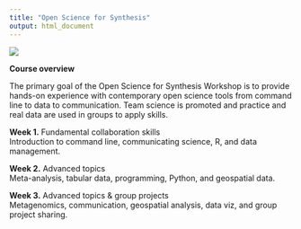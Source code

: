 ```yaml
---
title: "Open Science for Synthesis"
output: html_document
---
```


![](./GM.jpg)  

**Course overview**  

The primary goal of the Open Science for Synthesis Workshop is to provide hands-on experience with contemporary open science tools from command line to data to communication. Team science is promoted and practice and real data are used in groups to apply skills.

**Week 1.** Fundamental collaboration skills  
Introduction to command line, communicating science, R, and data management.  

**Week 2.** Advanced topics  
Meta-analysis, tabular data, programming, Python, and geospatial data.  

**Week 3.** Advanced topics & group projects  
Metagenomics, communication, geospatial analysis, data viz, and group project sharing.
